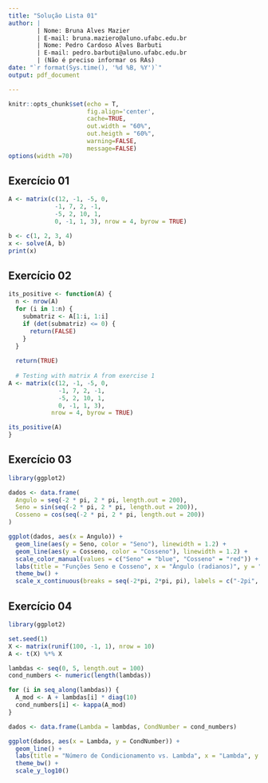 ```yaml
---
title: "Solução Lista 01"
author: |
        | Nome: Bruna Alves Mazier
        | E-mail: bruna.maziero@aluno.ufabc.edu.br
        | Nome: Pedro Cardoso Alves Barbuti
        | E-mail: pedro.barbuti@aluno.ufabc.edu.br
        | (Não é preciso informar os RAs)
date: "`r format(Sys.time(), '%d %B, %Y')`"
output: pdf_document

---
```


```r
knitr::opts_chunk$set(echo = T,
                      fig.align='center',
                      cache=TRUE,
                      out.width = "60%",
                      out.heigth = "60%",
                      warning=FALSE,
                      message=FALSE)
options(width =70)
```

## Exercício 01
```r
A <- matrix(c(12, -1, -5, 0,
             -1, 7, 2, -1,
             -5, 2, 10, 1,
             0, -1, 1, 3), nrow = 4, byrow = TRUE)

b <- c(1, 2, 3, 4)
x <- solve(A, b)
print(x)

```

## Exercício 02
```r
its_positive <- function(A) {
  n <- nrow(A)
  for (i in 1:n) {
    submatriz <- A[1:i, 1:i] 
    if (det(submatriz) <= 0) {
      return(FALSE)  
    }
  }
  
  return(TRUE)  
  
  # Testing with matrix A from exercise 1
A <- matrix(c(12, -1, -5, 0,
              -1, 7, 2, -1,
              -5, 2, 10, 1,
              0, -1, 1, 3), 
            nrow = 4, byrow = TRUE)

its_positive(A)
}
```

## Exercício 03
```r
library(ggplot2)

dados <- data.frame(
  Angulo = seq(-2 * pi, 2 * pi, length.out = 200),
  Seno = sin(seq(-2 * pi, 2 * pi, length.out = 200)),
  Cosseno = cos(seq(-2 * pi, 2 * pi, length.out = 200))
)

ggplot(dados, aes(x = Angulo)) +
  geom_line(aes(y = Seno, color = "Seno"), linewidth = 1.2) +
  geom_line(aes(y = Cosseno, color = "Cosseno"), linewidth = 1.2) +
  scale_color_manual(values = c("Seno" = "blue", "Cosseno" = "red")) +
  labs(title = "Funções Seno e Cosseno", x = "Ângulo (radianos)", y = "Valor", color = "Função") +
  theme_bw() +
  scale_x_continuous(breaks = seq(-2*pi, 2*pi, pi), labels = c("-2pi", "-pi", "0", "pi", "2pi"))
```

## Exercício 04
```r
library(ggplot2)

set.seed(1)
X <- matrix(runif(100, -1, 1), nrow = 10)
A <- t(X) %*% X

lambdas <- seq(0, 5, length.out = 100)
cond_numbers <- numeric(length(lambdas))

for (i in seq_along(lambdas)) {
  A_mod <- A + lambdas[i] * diag(10)
  cond_numbers[i] <- kappa(A_mod)
}

dados <- data.frame(Lambda = lambdas, CondNumber = cond_numbers)

ggplot(dados, aes(x = Lambda, y = CondNumber)) +
  geom_line() +
  labs(title = "Número de Condicionamento vs. Lambda", x = "Lambda", y = "Número de Condicionamento") +
  theme_bw() +
  scale_y_log10()
```




